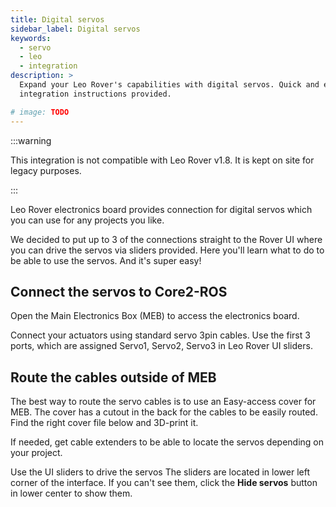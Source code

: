 ```yaml
---
title: Digital servos
sidebar_label: Digital servos
keywords:
  - servo
  - leo
  - integration
description: >
  Expand your Leo Rover's capabilities with digital servos. Quick and easy
  integration instructions provided.

# image: TODO
---
```


:::warning

This integration is not compatible with Leo Rover v1.8. It is kept on site for
legacy purposes.

:::

Leo Rover electronics board provides connection for digital servos which you can
use for any projects you like.

We decided to put up to 3 of the connections straight to the Rover UI where you
can drive the servos via sliders provided. Here you'll learn what to do to be
able to use the servos. And it's super easy!

## Connect the servos to Core2-ROS

Open the Main Electronics Box (MEB) to access the electronics board.

<ImageZoom
  src="/img/docs_images/leo-rover/integrations/servos/leo-rover-standing.webp"
  width="800"
  height="600"
/>

Connect your actuators using standard servo 3pin cables. Use the first 3 ports,
which are assigned Servo1, Servo2, Servo3 in Leo Rover UI sliders.

<ImageZoom
  src="/img/docs_images/leo-rover/integrations/servos/core2-servos.webp"
  width="791"
  height="791"
/>

## Route the cables outside of MEB

The best way to route the servo cables is to use an Easy-access cover for MEB.
The cover has a cutout in the back for the cables to be easily routed. Find the
right cover file below and 3D-print it.

If needed, get cable extenders to be able to locate the servos depending on your
project.

<LinkButton
  to="/docs/leo-rover/documentation/dev-covers-addons"
  title="Dev-covers for addons"
/>

Use the UI sliders to drive the servos The sliders are located in lower left
corner of the interface. If you can't see them, click the **Hide servos** button
in lower center to show them.

<ImageZoom
  src="/img/docs_images/leo-rover/getting-started/leo-ui.webp"
  alt="Leo UI"
  width="1888"
  height="1080"
/>

